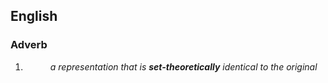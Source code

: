 {{also|set theoretically}}
==English==

===Adverb===
{{en-adv|-|head=[[set]]-[[theoretically]]}}

# {{alternative spelling of|set theoretically|lang=en}}
#: ''a representation that is '''set-theoretically''' identical to the original''